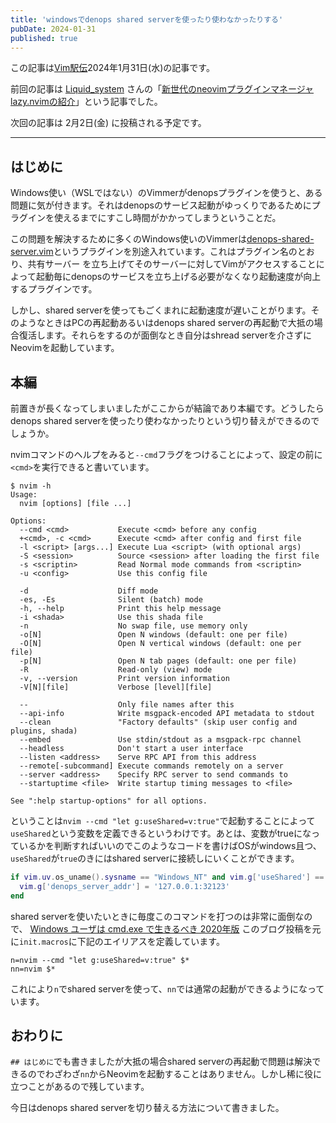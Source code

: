 ```yaml
---
title: 'windowsでdenops shared serverを使ったり使わなかったりする'
pubDate: 2024-01-31
published: true
---
```


この記事は[Vim駅伝](https://vim-jp.org/ekiden/)2024年1月31日(水)の記事です。

前回の記事は [Liquid_system](https://github.com/liquid-system) さんの「[新世代のneovimプラグインマネージャlazy.nvimの紹介](https://zenn.dev/vim_jp/articles/cd3e45f5c105ed)」という記事でした。

次回の記事は 2月2日(金) に投稿される予定です。

---


## はじめに
Windows使い（WSLではない）のVimmerがdenopsプラグインを使うと、ある問題に気が付きます。それはdenopsのサービス起動がゆっくりであるためにプラグインを使えるまでにすこし時間がかかってしまうということだ。

この問題を解決するために多くのWindows使いのVimmerは[denops-shared-server.vim](https://github.com/vim-denops/denops-shared-server.vim)というプラグインを別途入れています。これはプラグイン名のとおり、共有サーバー を立ち上げてそのサーバーに対してVimがアクセスすることによって起動毎にdenopsのサービスを立ち上げる必要がなくなり起動速度が向上するプラグインです。

しかし、shared serverを使ってもごくまれに起動速度が遅いことがります。そのようなときはPCの再起動あるいはdenops shared serverの再起動で大抵の場合復活します。それらをするのが面倒なとき自分はshread serverを介さずにNeovimを起動しています。


## 本編
前置きが長くなってしまいましたがここからが結論であり本編です。どうしたらdenops shared serverを使ったり使わなかったりという切り替えができるのでしょうか。

nvimコマンドのヘルプをみると`--cmd`フラグをつけることによって、設定の前に`<cmd>`を実行できると書いています。
```shell
$ nvim -h
Usage:
  nvim [options] [file ...]

Options:
  --cmd <cmd>           Execute <cmd> before any config
  +<cmd>, -c <cmd>      Execute <cmd> after config and first file
  -l <script> [args...] Execute Lua <script> (with optional args)
  -S <session>          Source <session> after loading the first file
  -s <scriptin>         Read Normal mode commands from <scriptin>
  -u <config>           Use this config file

  -d                    Diff mode
  -es, -Es              Silent (batch) mode
  -h, --help            Print this help message
  -i <shada>            Use this shada file
  -n                    No swap file, use memory only
  -o[N]                 Open N windows (default: one per file)
  -O[N]                 Open N vertical windows (default: one per file)
  -p[N]                 Open N tab pages (default: one per file)
  -R                    Read-only (view) mode
  -v, --version         Print version information
  -V[N][file]           Verbose [level][file]

  --                    Only file names after this
  --api-info            Write msgpack-encoded API metadata to stdout
  --clean               "Factory defaults" (skip user config and plugins, shada)
  --embed               Use stdin/stdout as a msgpack-rpc channel
  --headless            Don't start a user interface
  --listen <address>    Serve RPC API from this address
  --remote[-subcommand] Execute commands remotely on a server
  --server <address>    Specify RPC server to send commands to
  --startuptime <file>  Write startup timing messages to <file>

See ":help startup-options" for all options.
```
ということは`nvim --cmd "let g:useShared=v:true"`で起動することによって`useShared`という変数を定義できるというわけです。あとは、変数がtrueになっているかを判断すればいいのでこのようなコードを書けばOSがwindows且つ、`useShared`が`true`のきにはshared serverに接続しにいくことができます。
```lua
if vim.uv.os_uname().sysname == "Windows_NT" and vim.g['useShared'] == true then
  vim.g['denops_server_addr'] = '127.0.0.1:32123'
end
```


shared serverを使いたいときに毎度このコマンドを打つのは非常に面倒なので、
[Windows ユーザは cmd.exe で生きるべき 2020年版](https://mattn.kaoriya.net/software/why-i-use-cmd-on-windows-2020.htm)
このブログ投稿を元に`init.macros`に下記のエイリアスを定義しています。
```
n=nvim --cmd "let g:useShared=v:true" $*
nn=nvim $*
```
これにより`n`でshared serverを使って、`nn`では通常の起動ができるようになっています。


## おわりに
`## はじめに`でも書きましたが大抵の場合shared serverの再起動で問題は解決できるのでわざわざ`nn`からNeovimを起動することはありません。しかし稀に役に立つことがあるので残しています。

今日はdenops shared serverを切り替える方法について書きました。
